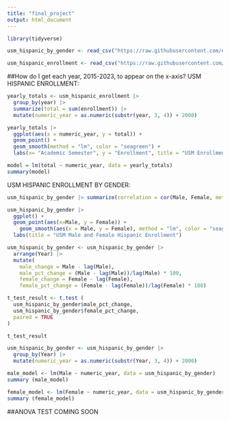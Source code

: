 ```yaml
---
title: "final_project"
output: html_document
---
```


```r
library(tidyverse)
```

```r
usm_hispanic_by_gender <- read_csv("https://raw.githubusercontent.com/emely-miranda/jour405_spring25/refs/heads/main/project/USM_HISPANIC_ENROLLMENT_GENDER.csv")
```

```r
usm_hispanic_enrollment <- read_csv("https://raw.githubusercontent.com/emely-miranda/jour405_spring25/refs/heads/main/project/USM_HISPANIC_ENROLLMENT.csv")
```
##How do I get each year, 2015-2023, to appear on the x-axis?
USM HISPANIC ENROLLMENT:
```r
yearly_totals <- usm_hispanic_enrollment |>
  group_by(year) |>
  summarize(total = sum(enrollment)) |> 
  mutate(numeric_year = as.numeric(substr(year, 3, 4)) + 2000)

yearly_totals |>
  ggplot(aes(x = numeric_year, y = total)) +
  geom_point() +
  geom_smooth(method = "lm", color = "seagreen") +
  labs(x= "Academic Semester", y = "Enrollment", title = "USM Enrollment of Hispanic Students")
```

```r
model = lm(total ~ numeric_year, data = yearly_totals)
summary(model)
```



USM HISPANIC ENROLLMENT BY GENDER:
```r
usm_hispanic_by_gender |> summarize(correlation = cor(Male, Female, method = "pearson"))
```
```r
usm_hispanic_by_gender |> 
  ggplot() + 
  geom_point(aes(x=Male, y = Female)) +
    geom_smooth(aes(x = Male, y = Female), method = "lm", color = "seagreen") +
  labs(title = "USM Male and Female Hispanic Enrollment")
```

```r
usm_hispanic_by_gender <- usm_hispanic_by_gender |>
  arrange(Year) |>
  mutate(
    male_change = Male - lag(Male),
    male_pct_change = (Male - lag(Male))/lag(Male) * 100,
    female_change = Female - lag(Female),
    female_pct_change = (Female - lag(Female))/lag(Female) * 100)

t_test_result <- t.test (
  usm_hispanic_by_gender$male_pct_change,
  usm_hispanic_by_gender$female_pct_change,
  paired = TRUE
)

t_test_result
```

```r
usm_hispanic_by_gender <- usm_hispanic_by_gender |>
  group_by(Year) |>
  mutate(numeric_year = as.numeric(substr(Year, 3, 4)) + 2000)

male_model <- lm(Male ~ numeric_year, data = usm_hispanic_by_gender)
summary (male_model)
```
```r
female_model <- lm(Female ~ numeric_year, data = usm_hispanic_by_gender)
summary (female_model)
```
##ANOVA TEST COMING SOON
